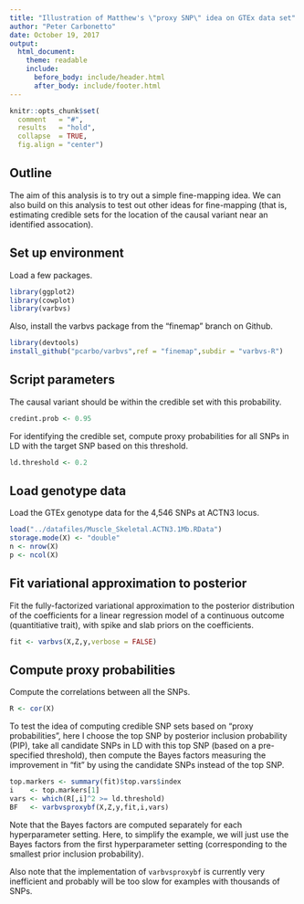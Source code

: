 ```yaml
---
title: "Illustration of Matthew's \"proxy SNP\" idea on GTEx data set"
author: "Peter Carbonetto"
date: October 19, 2017
output:
  html_document:
    theme: readable
    include:
      before_body: include/header.html
      after_body: include/footer.html
---
```


```r
knitr::opts_chunk$set(
  comment   = "#",
  results   = "hold",
  collapse  = TRUE,
  fig.align = "center")
```

## Outline

The aim of this analysis is to try out a simple fine-mapping idea.  We
can also build on this analysis to test out other ideas for
fine-mapping (that is, estimating credible sets for the location of
the causal variant near an identified assocation).

## Set up environment

Load a few packages.

```r
library(ggplot2)
library(cowplot)
library(varbvs)
```

Also, install the varbvs package from the "finemap" branch on Github.

```r
library(devtools)
install_github("pcarbo/varbvs",ref = "finemap",subdir = "varbvs-R")
```

## Script parameters

The causal variant should be within the credible set with this
probability.

```r
credint.prob <- 0.95
```

For identifying the credible set, compute proxy probabilities for all
SNPs in LD with the target SNP based on this threshold.

```r
ld.threshold <- 0.2
```

## Load genotype data

Load the GTEx genotype data for the 4,546 SNPs at ACTN3 locus.

```r
load("../datafiles/Muscle_Skeletal.ACTN3.1Mb.RData")
storage.mode(X) <- "double"
n <- nrow(X)
p <- ncol(X)
```

## Fit variational approximation to posterior

Fit the fully-factorized variational approximation to the posterior
distribution of the coefficients for a linear regression model of a
continuous outcome (quantitiative trait), with spike and slab priors on
the coefficients. 

```r
fit <- varbvs(X,Z,y,verbose = FALSE)
```

## Compute proxy probabilities

Compute the correlations between all the SNPs.

```r
R <- cor(X)
```

To test the idea of computing credible SNP sets based on "proxy
probabilities", here I choose the top SNP by posterior inclusion
probability (PIP), take all candidate SNPs in LD with this top SNP
(based on a pre-specified threshold), then compute the Bayes factors
measuring the improvement in "fit" by using the candidate SNPs instead
of the top SNP.

```r
top.markers <- summary(fit)$top.vars$index
i    <- top.markers[1]
vars <- which(R[,i]^2 >= ld.threshold)
BF   <- varbvsproxybf(X,Z,y,fit,i,vars)
```

Note that the Bayes factors are computed separately for each
hyperparameter setting. Here, to simplify the example, we will just
use the Bayes factors from the first hyperparameter setting
(corresponding to the smallest prior inclusion probability).

Also note that the implementation of `varbvsproxybf` is currently very
inefficient and probably will be too slow for examples with thousands
of SNPs.

